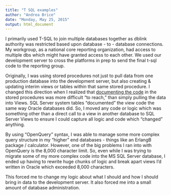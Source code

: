```yaml
---
title: "T SQL examples"
author: "Andrea Brice"
date: "Monday, May 25, 2015"
output: html_document
---
```


I primarily used T-SQL to join multiple databases together as dblink authority was restricted based upon database - to - database connections.  My workgroup, as a national core reporting organization, had access to multiple dbs which might have granted access to each other.  We used our development server to cross the platforms in prep to send the final t-sql code to the reporting group.

Originally, I was using stored procedures not just to pull data from one production database into the development server, but also creating & updating interim views or tables within that same stored procedure.  I changed this direction when I realized that [documenting the code](https://github.com/andrea345/Portfolio/blob/master/Documenting_Metric_Code.RMD) in the stored procedures was more difficult "to reach," than simply pulling the data into Views.  SQL Server system tables "documented" the view code the same way Oracle databases did.  So, I moved any code or logic which was something other than a direct call to a view in another database to SQL Server Views to ensure I could capture all logic and code which "changed" anything.

By using "OpenQuery" syntax, I was able to manage some more complex query structure in my "higher" end databases - things like an ErlangB package / calculator.  However, one of the big problems I ran into with OpenQuery is the 8,000 character limit.  So, even while I was trying to migrate some of my more complex code into the MS SQL Server database, I ended up having to rewrite huge chunks of logic and break apart views I'd written in Oracle which exceeded 8,000 characters.  

This forced me to change my logic about what I should and how I should bring in data to the development server.  It also forced me into a small amount of database administration.  

